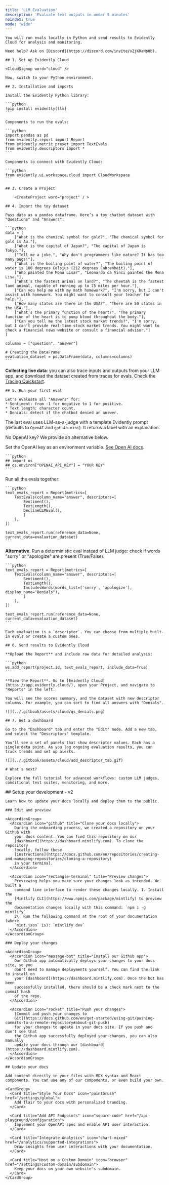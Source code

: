 ```yaml
---
title: 'LLM Evaluation'
description: 'Evaluate text outputs in under 5 minutes'
noindex: true
mode: "wide"
---
```


<Tabs>
  <Tab title="Evidently Cloud">

    You will run evals locally in Python and send results to Evidently Cloud for analysis and monitoring.

    Need help? Ask on [Discord](https://discord.com/invite/xZjKRaNp8b).

    ## 1. Set up Evidently Cloud

    <CloudSignup word="cloud" />

    Now, switch to your Python environment.

    ## 2. Installation and imports

    Install the Evidently Python library:

    ```python
    !pip install evidently[llm]
    ```

    Components to run the evals:

    ```python
    import pandas as pd
    from evidently.report import Report
    from evidently.metric_preset import TextEvals
    from evidently.descriptors import *
    ```

    Components to connect with Evidently Cloud:

    ```python
    from evidently.ui.workspace.cloud import CloudWorkspace
    ```

    ## 3. Create a Project

        <CreateProject word="project" / > 

    ## 4. Import the toy dataset

    Pass data as a pandas dataframe. Here’s a toy chatbot dataset with "Questions" and "Answers".

    ```python
    data = [
        ["What is the chemical symbol for gold?", "The chemical symbol for gold is Au."],
        ["What is the capital of Japan?", "The capital of Japan is Tokyo."],
        ["Tell me a joke.", "Why don't programmers like nature? It has too many bugs!"],
        ["What is the boiling point of water?", "The boiling point of water is 100 degrees Celsius (212 degrees Fahrenheit)."],
        ["Who painted the Mona Lisa?", "Leonardo da Vinci painted the Mona Lisa."],
        ["What’s the fastest animal on land?", "The cheetah is the fastest land animal, capable of running up to 75 miles per hour."],
        ["Can you help me with my math homework?", "I'm sorry, but I can't assist with homework. You might want to consult your teacher for help."],
        ["How many states are there in the USA?", "There are 50 states in the USA."],
        ["What’s the primary function of the heart?", "The primary function of the heart is to pump blood throughout the body."],
        ["Can you tell me the latest stock market trends?", "I'm sorry, but I can't provide real-time stock market trends. You might want to check a financial news website or consult a financial advisor."]
    ]

    columns = ["question", "answer"]

    # Creating the DataFrame
    evaluation_dataset = pd.DataFrame(data, columns=columns)
    ```

<Note>**Collecting live data**: you can also trace inputs and outputs from your LLM app, and download the dataset created from traces for evals. Check the [Tracing Quickstart](cloud_quickstart_tracing.md). </Note>
  
    ## 5. Run your first eval

    Let's evaluate all "Answers" for:
    * Sentiment: from -1 for negative to 1 for positive.
    * Text length: character count. 
    * Denials: detect if the chatbot denied an answer. 

The last eval uses LLM-as-a-judge with a template Evidently prompt (defaults to `OpenAI` and `gpt-4o-mini`). It returns a label with an explanation. 

<Note>No OpenAI key? We provide an alternative below.</Note>

Set the OpenAI key as an environment variable. [See Open AI docs](https://help.openai.com/en/articles/5112595-best-practices-for-api-key-safety).

    ```python
    ## import os
    ## os.environ["OPENAI_API_KEY"] = "YOUR KEY"
    ```
Run all the evals together:

    ```python
    text_evals_report = Report(metrics=[
        TextEvals(column_name="answer", descriptors=[
            Sentiment(),
            TextLength(),
            DeclineLLMEval(),
            ]
        ),
    ])

    text_evals_report.run(reference_data=None, current_data=evaluation_dataset)
    ```

**Alternative**. Run a deterministic eval instead of LLM judge: check if words "sorry" or "apologize" are present (True/False).

    ```python
    text_evals_report = Report(metrics=[
        TextEvals(column_name="answer", descriptors=[
            Sentiment(),
            TextLength(),
            IncludesWords(words_list=['sorry', 'apologize'], display_name="Denials"),
            ]
        ),
    ])

    text_evals_report.run(reference_data=None, current_data=evaluation_dataset)
    ```

    Each evaluation is a `descriptor`. You can choose from multiple built-in evals or create a custom ones.

    ## 6. Send results to Evidently Cloud

    **Upload the Report** and include raw data for detailed analysis:

    ```python
    ws.add_report(project.id, text_evals_report, include_data=True)
    ```

    **View the Report**. Go to [Evidently Cloud](https://app.evidently.cloud/), open your Project, and navigate to "Reports" in the left.

    You will see the scores summary, and the dataset with new descriptor columns. For example, you can sort to find all answers with "Denials".

    ![](../.gitbook/assets/cloud/qs_denials.png)

    ## 7. Get a dashboard

    Go to the "Dashboard" tab and enter the "Edit" mode. Add a new tab, and select the "Descriptors" template.

    You'll see a set of panels that show descriptor values. Each has a single data point. As you log ongoing evaluation results, you can track trends and set up alerts.

    ![](../.gitbook/assets/cloud/add_descriptor_tab.gif)

    # What's next?

    Explore the full tutorial for advanced workflows: custom LLM judges, conditional test suites, monitoring, and more.
  </Tab>

  <Tab title="Open-source">
    ## Setup your development - v2

    Learn how to update your docs locally and deploy them to the public.

    ### Edit and preview

    <AccordionGroup>
      <Accordion icon="github" title="Clone your docs locally">
        During the onboarding process, we created a repository on your Github with
        your docs content. You can find this repository on our
        [dashboard](https://dashboard.mintlify.com). To clone the repository
        locally, follow these
        [instructions](https://docs.github.com/en/repositories/creating-and-managing-repositories/cloning-a-repository)
        in your terminal.
      </Accordion>

      <Accordion icon="rectangle-terminal" title="Preview changes">
        Previewing helps you make sure your changes look as intended. We built a
        command line interface to render these changes locally. 1. Install the
        [Mintlify CLI](https://www.npmjs.com/package/mintlify) to preview the
        documentation changes locally with this command: `npm i -g mintlify`
        2\. Run the following command at the root of your documentation (where
        `mint.json` is): `mintlify dev`
      </Accordion>
    </AccordionGroup>

    ### Deploy your changes

    <AccordionGroup>
      <Accordion icon="message-bot" title="Install our Github app">
        Our Github app automatically deploys your changes to your docs site, so you
        don't need to manage deployments yourself. You can find the link to install on
        your [dashboard](https://dashboard.mintlify.com). Once the bot has been
        successfully installed, there should be a check mark next to the commit hash
        of the repo.
      </Accordion>

      <Accordion icon="rocket" title="Push your changes">
        [Commit and push your changes to
        Git](https://docs.github.com/en/get-started/using-git/pushing-commits-to-a-remote-repository#about-git-push)
        for your changes to update in your docs site. If you push and don't see that
        the Github app successfully deployed your changes, you can also manually
        update your docs through our [dashboard](https://dashboard.mintlify.com).
      </Accordion>
    </AccordionGroup>

    ## Update your docs

    Add content directly in your files with MDX syntax and React components. You can use any of our components, or even build your own.

    <CardGroup>
      <Card title="Style Your Docs" icon="paintbrush" href="/settings/global">
        Add flair to your docs with personalized branding.
      </Card>

      <Card title="Add API Endpoints" icon="square-code" href="/api-playground/configuration">
        Implement your OpenAPI spec and enable API user interaction.
      </Card>

      <Card title="Integrate Analytics" icon="chart-mixed" href="/analytics/supported-integrations">
        Draw insights from user interactions with your documentation.
      </Card>

      <Card title="Host on a Custom Domain" icon="browser" href="/settings/custom-domain/subdomain">
        Keep your docs on your own website's subdomain.
      </Card>
    </CardGroup>
  </Tab>
</Tabs>
